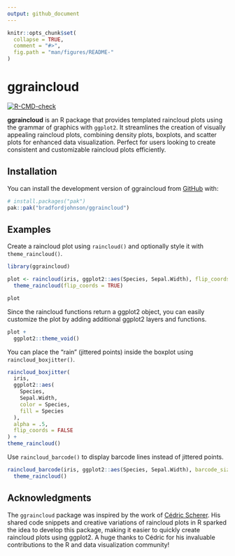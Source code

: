 ```yaml
---
output: github_document
---
```


<!-- README.md is generated from README.Rmd. Please edit that file -->

```r
knitr::opts_chunk$set(
  collapse = TRUE,
  comment = "#>",
  fig.path = "man/figures/README-"
)
```

# ggraincloud

<!-- badges: start -->
[![R-CMD-check](https://github.com/bradfordjohnson/ggraincloud/actions/workflows/R-CMD-check.yaml/badge.svg)](https://github.com/bradfordjohnson/ggraincloud/actions/workflows/R-CMD-check.yaml)
<!-- badges: end -->

**ggraincloud** is an R package that provides templated raincloud plots using the grammar of graphics with `ggplot2`. It streamlines the creation of visually appealing raincloud plots, combining density plots, boxplots, and scatter plots for enhanced data visualization. Perfect for users looking to create consistent and customizable raincloud plots efficiently.



## Installation

You can install the development version of ggraincloud from [GitHub](https://github.com/) with:

``` r
# install.packages("pak")
pak::pak("bradfordjohnson/ggraincloud")
```

## Examples

Create a raincloud plot using `raincloud()` and optionally style it with `theme_raincloud()`.

```r
library(ggraincloud)

plot <- raincloud(iris, ggplot2::aes(Species, Sepal.Width), flip_coords = TRUE) +
  theme_raincloud(flip_coords = TRUE)

plot
```

Since the raincloud functions return a ggplot2 object, you can easily customize the plot by adding additional ggplot2 layers and functions.

```r
plot +
  ggplot2::theme_void()
```

You can place the "rain" (jittered points) inside the boxplot using `raincloud_boxjitter()`.

```r
raincloud_boxjitter(
  iris,
  ggplot2::aes(
    Species,
    Sepal.Width,
    color = Species,
    fill = Species
  ),
  alpha = .5,
  flip_coords = FALSE
) +
theme_raincloud()
```

Use `raincloud_barcode()` to display barcode lines instead of jittered points.

```r
raincloud_barcode(iris, ggplot2::aes(Species, Sepal.Width), barcode_size = 10) +
  theme_raincloud()
```

## Acknowledgments

The `ggraincloud` package was inspired by the work of [Cédric Scherer](https://www.cedricscherer.com/). His shared code snippets and creative variations of raincloud plots in R sparked the idea to develop this package, making it easier to quickly create raincloud plots using ggplot2. A huge thanks to Cédric for his invaluable contributions to the R and data visualization community!
